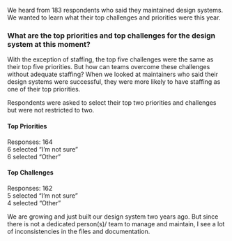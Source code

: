 
<ScreenBlock>
<div id="section-4" data-observer="section-4">
  <SectionHeader number={4} title="Maintainers’ Challenges">
    <p>We heard from 183 respondents who said they maintained design systems. We wanted to learn what their top challenges and priorities were this year.</p>
  </SectionHeader>
  
  <Grid>
    <GridCell spanMD={7} spanLG={9}>
      <h3>What are the top priorities and top challenges for the design system at this moment?</h3>
    </GridCell>
  </Grid>
  
  <Grid>
    <GridCell span={6} spanSM={6} spanMD={8} spanLG={12}>
      <ComarisonChart />
      <ComarisonTable />
    </GridCell>
  </Grid>

  <Grid gapMD="lg" gapLG="none">
    <GridCell spanMD={6} spanLG={9}>
      <p className="cmp-type-heading-4">With the exception of staffing, the top five challenges were the same as their top five priorities. But how can teams overcome these challenges without adequate staffing? When we looked at maintainers who said their design systems were successful, they were more likely to have staffing as one of their top priorities.</p>
    </GridCell>
    <GridCell spanMD={2} startMD={7} startLG={11}>
      <p className="cmp-type-caption">Respondents were asked to select their top two priorities and challenges but were not restricted to&nbsp;two.</p>
      <h4 className="cmp-type-caption util-margin-btm-none">Top Priorities</h4>
      <p className="cmp-type-caption util-margin-top-none">Responses:&nbsp;164<br />
      6&nbsp;selected “I’m&nbsp;not&nbsp;sure”<br />
      6&nbsp;selected&nbsp;“Other”</p>
      <h4 className="cmp-type-caption util-margin-btm-none">Top Challenges</h4>
      <p className="cmp-type-caption util-margin-top-none">Responses:&nbsp;162<br />
      5&nbsp;selected “I’m not sure”<br />
      4&nbsp;selected&nbsp;“Other”</p>
    </GridCell>
  </Grid>
  
  <Quote source="Design System Maintainer">We are growing and just built our design system two years ago. But since there is not a dedicated person(s)/ team to manage and maintain, I see a lot of inconsistencies in the files and documentation.</Quote>

  <RelatedReading>
    <RelatedArticle
      title="Accelerate Adoption with a User-Friendly Documentation&nbsp;Site"
      description="Adoption has been a top challenge for many design systems over the past five years. If&nbsp;your team is struggling with adoption, one way to address it is to make your documentation more user-friendly."
      image="/images/2022/accelerate-adoption.svg"
      href="https://sparkbox.com/foundry/how_a_documentation_site_can_increase_your_design_system_subscribers" />
    <RelatedArticle
      title="Starting Over: Building a Team while Rebuilding a&nbsp;Design&nbsp;System"
      description="Many teams face staffing struggles to support an entire organization’s design system. Learn how Sparkbox worked with a client recently to plan for this."
      image="/images/2022/starting-over.svg"
      href="https://sparkbox.com/foundry/design_system_action_plan_case_study_building_a_design_system_foundation"
    />
  </RelatedReading>
</div>
</ScreenBlock>
